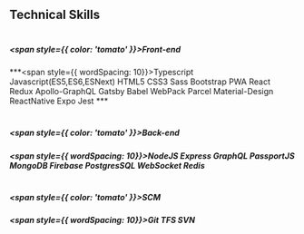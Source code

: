 ## Technical Skills 
#
##### <span style={{ color: 'tomato' }}>Front-end</span>
***<span style={{ wordSpacing: 10}}>Typescript Javascript(ES5,ES6,ESNext)  HTML5  CSS3  Sass Bootstrap PWA React Redux Apollo-GraphQL Gatsby Babel WebPack Parcel Material-Design ReactNative Expo Jest </span> ***
#
##### <span style={{ color: 'tomato' }}>Back-end</span>
***<span style={{ wordSpacing: 10}}>NodeJS Express GraphQL PassportJS MongoDB Firebase PostgresSQL WebSocket Redis</span>***
#
##### <span style={{ color: 'tomato' }}>SCM</span>
***<span style={{ wordSpacing: 10}}>Git TFS SVN</span>*** 
